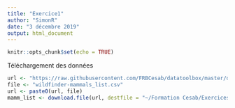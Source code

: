 ```yaml
---
title: "Exercice1"
author: "SimonR"
date: "3 décembre 2019"
output: html_document
---
```


```r
knitr::opts_chunk$set(echo = TRUE)
```

Téléchargement des données

```r
url <- "https://raw.githubusercontent.com/FRBCesab/datatoolbox/master/data/"
file <- "wildfinder-mammals_list.csv"  
url <- paste0(url, file)
mamm_list <- download.file(url, destfile = "~/Formation Cesab/ExercicesCesab")
```

